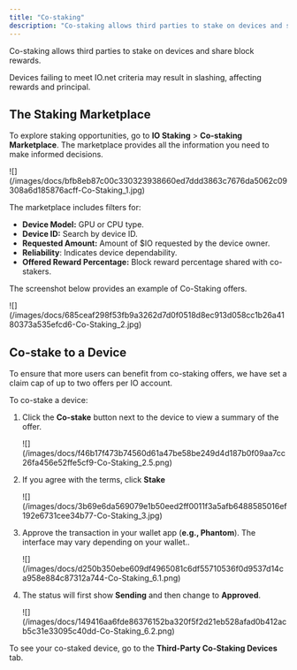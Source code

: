 ```yaml
---
title: "Co-staking"
description: "Co-staking allows third parties to stake on devices and share block rewards. As a co-staker, you contribute to an existing staking offer and receive a share of the block rewards based on the agreed-upon percentage."
---
```


Co-staking allows third parties to stake on devices and share block rewards.

<Danger>
Devices failing to meet IO.net criteria may result in slashing, affecting rewards and principal.
</Danger>

## The Staking Marketplace

To explore staking opportunities, go to **IO Staking** > **Co-staking Marketplace**. The marketplace provides all the information you need to make informed decisions.

<Frame>
![](/images/docs/bfb8eb87c00c330323938660ed7ddd3863c7676da5062c09308a6d185876acff-Co-Staking_1.jpg)
</Frame>

The marketplace includes filters for:

* **Device Model:** GPU or CPU type.
* **Device ID:** Search by device ID.
* **Requested Amount:** Amount of \$IO requested by the device owner.
* **Reliability**: Indicates device dependability.
* **Offered Reward Percentage:** Block reward percentage shared with co-stakers.

The screenshot below provides an example of Co-Staking offers.

<Frame>
![](/images/docs/685ceaf298f53fb9a3262d7d0f0518d8ec913d058cc1b26a4180373a535efcd6-Co-Staking_2.jpg)
</Frame>

## Co-stake to a Device

<Info>
To ensure that more users can benefit from co-staking offers, we have set a claim cap of up to two offers per IO account.
</Info>

To co-stake a device:

1. Click the **Co-stake** button next to the device to view a summary of the offer.

   <Frame>
   ![](/images/docs/f46b17f473b74560d61a47be58be249d4d187b0f09aa7cc26fa456e52ffe5cf9-Co-Staking_2.5.png)
   </Frame>

2. If you agree with the terms, click **Stake**

   <Frame>
   ![](/images/docs/3b69e6da569079e1b50eed2ff0011f3a5afb6488585016ef192e6731cee34b77-Co-Staking_3.jpg)
   </Frame>

3. Approve the transaction in your wallet app (**e.g., Phantom**). The interface may vary depending on your wallet..

   <Frame>
   ![](/images/docs/d250b350ebe609df4965081c6df55710536f0d9537d14ca958e884c87312a744-Co-Staking_6.1.png)
   </Frame>

4. The status will first show **Sending** and then change to **Approved**.

   <Frame>
   ![](/images/docs/149416aa6fde86376152ba320f5f2d21eb528afad0b412acb5c31e33095c40dd-Co-Staking_6.2.png)
   </Frame>

To see your co-staked device, go to the **Third-Party Co-Staking Devices** tab.

